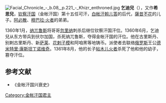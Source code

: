 [[File:Facial_Chronicle_-_b.08,_p.221_-_Khizr_enthroned.jpg|thumb]]
'''乞迪兒'''（{{bd||？|1361年|catIdx=Q}}），又作'''希思兒'''，[[钦察汗国|钦察汗国]]（金帐汗国）第十五任可汗，[[白帐汗国|白帐汗]][[斡儿答|斡儿答]]的后代，[[薩昔不花|薩昔不花]]的儿子。[[阿必散|阿必散]]、[[穆巴拉·火者|穆巴拉·火者]]的弟弟。

1360年1月，[[纳兀鲁斯|纳兀鲁斯]]将哥哥[[忽里纳|忽里纳]]刺杀后继位钦察汗国汗位。1360年6月，乞迪兒从东方带兵到伏尔加国，杀死纳兀鲁斯，夺得金帐汗国的汗位。他在古里斯丹、别剌古里斯丹、新[[萨莱|萨莱]]、[[花剌子模|花剌子模]]和阿咱黑等地铸币。派使者去联络[[俄罗斯|俄罗斯]]王公[[德米特里·康斯坦丁诺维奇_(苏兹达尔)|德米特里·康斯坦丁诺维奇]]。1361年8月，他的长子[[帖木儿火者|帖木儿火者]]杀死了他和他的幼子，篡夺汗位。

{{start box}}
{{s-before|[[纳兀鲁斯|纳兀鲁斯]]}}
{{s-title|[[钦察汗国世系图|金帐汗国君主]]|1360年—1361年}}
{{s-after|[[帖木儿火者|帖木儿火者]]<br />[[馬麥|馬麥]] (二十年的權臣)}}
{{end box}}
==参考文献==
*《金帐汗国兴衰史》
[[Category:金帐汗国君主|Category:金帐汗国君主]]